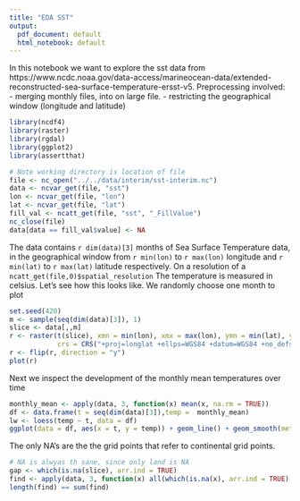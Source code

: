 ```yaml
---
title: "EDA SST"
output:
  pdf_document: default
  html_notebook: default
---
```

In this notebook we want to explore the sst data from
https://www.ncdc.noaa.gov/data-access/marineocean-data/extended-reconstructed-sea-surface-temperature-ersst-v5.
Preprocessing involved: 
- merging monthly files, into on large file.
- restricting the geographical window (longitude and latitude)

```r
library(ncdf4)
library(raster)
library(rgdal)
library(ggplot2)
library(assertthat)
```

```r
# Note working directory is location of file
file <- nc_open("../../data/interim/sst-interim.nc")
data <- ncvar_get(file, "sst")
lon <- ncvar_get(file, "lon")
lat <- ncvar_get(file, "lat")
fill_val <- ncatt_get(file, "sst", "_FillValue")
nc_close(file)
data[data == fill_val$value] <- NA
```
The data contains `r dim(data)[3]` months of Sea Surface Temperature 
data, in the geographical window from `r min(lon)` to `r max(lon)`
longitude and `r min(lat)` to `r max(lat)` latitude respectively.
On a resolution of a `ncatt_get(file,0)$spatial_resolution`
The temperature is measured in celsius.
Let's see how this looks like.
We randomly choose one month to plot

```r
set.seed(420)
m <- sample(seq(dim(data)[3]), 1)
slice <- data[,,m]
r <- raster(t(slice), xmn = min(lon), xmx = max(lon), ymn = min(lat), ymx = max(lat), 
            crs = CRS("+proj=longlat +ellps=WGS84 +datum=WGS84 +no_defs+ towgs84=0,0,0"))
r <- flip(r, direction = "y")
plot(r)
```
Next we inspect the development of the monthly mean temperatures over time

```r
monthly_mean <- apply(data, 3, function(x) mean(x, na.rm = TRUE))
df <- data.frame(t = seq(dim(data)[3]),temp =  monthly_mean)
lw <- loess(temp ~ t, data = df)
ggplot(data = df, aes(x = t, y = temp)) + geom_line() + geom_smooth(method = "auto")
```
The only NA's are the the grid points that refer to continental grid points.

```r
# NA is alwyas th sane, since only land is NA
gap <- which(is.na(slice), arr.ind = TRUE)
find <- apply(data, 3, function(x) all(which(is.na(x), arr.ind = TRUE) == gap))
length(find) == sum(find)
```



